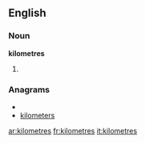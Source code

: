 {{also|kilòmetres}}
==English==

===Noun===
'''kilometres'''

# {{plural of|[[kilometre]]}}

===Anagrams===
* {{alphagram|eeiklmorst}}
* [[kilometers#English|kilometers]]

[[ar:kilometres]]
[[fr:kilometres]]
[[it:kilometres]]